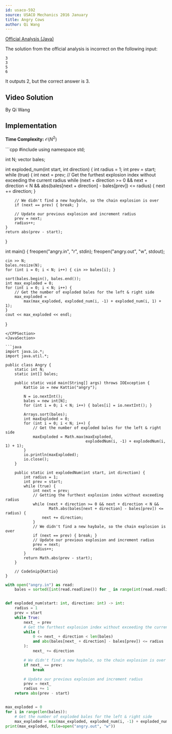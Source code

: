 ```yaml
---
id: usaco-592
source: USACO Mechanics 2016 January
title: Angry Cows
author: Qi Wang
---
```


[Official Analysis (Java)](http://www.usaco.org/current/data/sol_angry_mechanics_jan16.html)

<Warning>

The solution from the official analysis is incorrect on the following input:

```
3
3
5
6
```

It outputs 2, but the correct answer is 3.

</Warning>

## Video Solution
By Qi Wang

<YouTube id="aFHESO1lhEY" />

## Implementation

**Time Complexity:** $\mathcal{O}(N^2)$

<LanguageSection>
<CPPSection>
```cpp
#include <bits/stdc++.h>
using namespace std;

int N;
vector<int> bales;

int exploded_num(int start, int direction) {
	int radius = 1;
	int prev = start;
	while (true) {
		int next = prev;
		// Get the furthest explosion index without exceeding the current radius
		while (next + direction >= 0 && next + direction < N &&
		       abs(bales[next + direction] - bales[prev]) <= radius) {
			next += direction;
		}

		// We didn't find a new haybale, so the chain explosion is over
		if (next == prev) { break; }

		// Update our previous explosion and increment radius
		prev = next;
		radius++;
	}
	return abs(prev - start);
}

int main() {
	freopen("angry.in", "r", stdin);
	freopen("angry.out", "w", stdout);

	cin >> N;
	bales.resize(N);
	for (int i = 0; i < N; i++) { cin >> bales[i]; }

	sort(bales.begin(), bales.end());
	int max_exploded = 0;
	for (int i = 0; i < N; i++) {
		// Get the number of exploded bales for the left & right side
		max_exploded =
		    max(max_exploded, exploded_num(i, -1) + exploded_num(i, 1) + 1);
	}
	cout << max_exploded << endl;
}
```
</CPPSection>
<JavaSection>

```java
import java.io.*;
import java.util.*;

public class Angry {
	static int N;
	static int[] bales;

	public static void main(String[] args) throws IOException {
		Kattio io = new Kattio("angry");

		N = io.nextInt();
		bales = new int[N];
		for (int i = 0; i < N; i++) { bales[i] = io.nextInt(); }

		Arrays.sort(bales);
		int maxExploded = 0;
		for (int i = 0; i < N; i++) {
			// Get the number of exploded bales for the left & right side
			maxExploded = Math.max(maxExploded,
			                       explodedNum(i, -1) + explodedNum(i, 1) + 1);
		}
		io.println(maxExploded);
		io.close();
	}

	public static int explodedNum(int start, int direction) {
		int radius = 1;
		int prev = start;
		while (true) {
			int next = prev;
			// Getting the furthest explosion index without exceeding radius
			while (next + direction >= 0 && next + direction < N &&
			       Math.abs(bales[next + direction] - bales[prev]) <= radius) {
				next += direction;
			}
			// We didn't find a new haybale, so the chain explosion is over
			if (next == prev) { break; }
			// Update our previous explosion and increment radius
			prev = next;
			radius++;
		}
		return Math.abs(prev - start);
	}

	// CodeSnip{Kattio}
}
```

</JavaSection>
<PySection>

```py
with open("angry.in") as read:
	bales = sorted([int(read.readline()) for _ in range(int(read.readline()))])


def exploded_num(start: int, direction: int) -> int:
	radius = 1
	prev = start
	while True:
		next_ = prev
		# Get the furthest explosion index without exceeding the current radius
		while (
			0 <= next_ + direction < len(bales)
			and abs(bales[next_ + direction] - bales[prev]) <= radius
		):
			next_ += direction

		# We didn't find a new haybale, so the chain explosion is over
		if next_ == prev:
			break

		# Update our previous explosion and increment radius
		prev = next_
		radius += 1
	return abs(prev - start)


max_exploded = 0
for i in range(len(bales)):
	# Get the number of exploded bales for the left & right side
	max_exploded = max(max_exploded, exploded_num(i, -1) + exploded_num(i, 1) + 1)
print(max_exploded, file=open("angry.out", "w"))
```

</PySection>
</LanguageSection>
